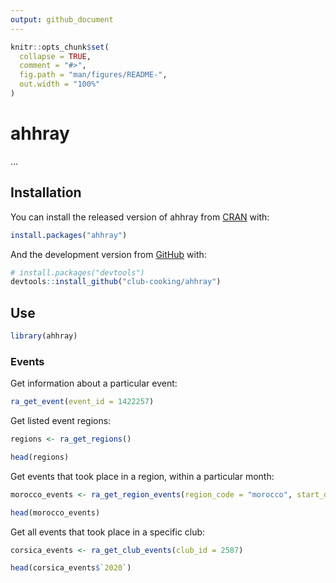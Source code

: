 ```yaml
---
output: github_document
---
```


<!-- README.md is generated from README.Rmd. Please edit that file -->

```r
knitr::opts_chunk$set(
  collapse = TRUE,
  comment = "#>",
  fig.path = "man/figures/README-",
  out.width = "100%"
)
```

# ahhray

...

## Installation

You can install the released version of ahhray from [CRAN](https://CRAN.R-project.org) with:

``` r
install.packages("ahhray")
```

And the development version from [GitHub](https://github.com/) with:

``` r
# install.packages("devtools")
devtools::install_github("club-cooking/ahhray")
```
## Use

```r
library(ahhray)
```

### Events

Get information about a particular event:

```r
ra_get_event(event_id = 1422257)
```

Get listed event regions:

```r
regions <- ra_get_regions()

head(regions)
```

Get events that took place in a region, within a particular month:

```r
morocco_events <- ra_get_region_events(region_code = "morocco", start_date = "2020-01-01")

head(morocco_events)
```

Get all events that took place in a specific club:

```r
corsica_events <- ra_get_club_events(club_id = 2587)

head(corsica_events$`2020`)
```
